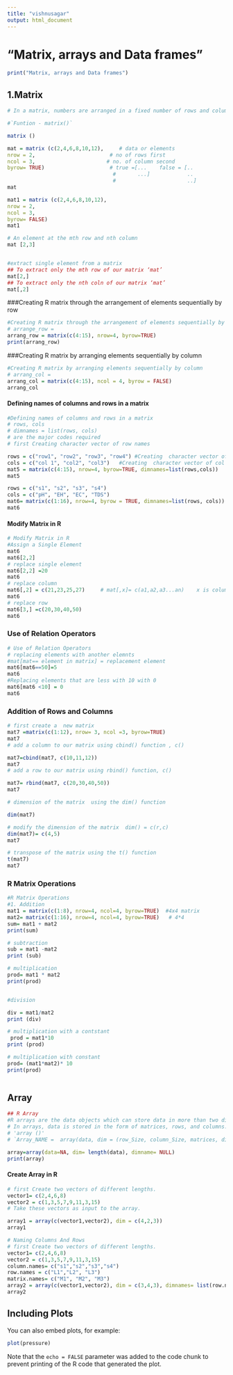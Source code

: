 ```yaml
---
title: "vishnusagar"
output: html_document
---
```

# "Matrix, arrays and Data frames"
```r

print("Matrix, arrays and Data frames")

```

## 1.Matrix


```r
# In a matrix, numbers are arranged in a fixed number of rows and columns and usually, the numbers are the real numbers. *All the data elements must share a common basic type.

#`Funtion - matrix()`

```

```r
matrix ()
```
```r
mat = matrix (c(2,4,6,8,10,12),     # data or elements
nrow = 2,                        # no of rows first
ncol = 3,                       # no. of column second
byrow= TRUE)                     # true =[...    false = [..
                                  #       ...]            ..
                                  #                       ..]
mat

mat1 = matrix (c(2,4,6,8,10,12),
nrow = 2,
ncol = 3, 
byrow= FALSE)
mat1

# An element at the mth row and nth column 
mat [2,3]


#extract single element from a matrix
## To extract only the mth row of our matrix ‘mat’
mat[2,]
## To extract only the nth coln of our matrix ‘mat’
mat[,2]

```
###Creating R matrix through the arrangement of elements sequentially by row
```r
#Creating R matrix through the arrangement of elements sequentially by row
# arrange_row =
arrang_row = matrix(c(4:15), nrow=4, byrow=TRUE)
print(arrang_row) 

```
###Creating R matrix by arranging elements sequentially by column
```r
#Creating R matrix by arranging elements sequentially by column
# arrang_col =
arrang_col = matrix(c(4:15), ncol = 4, byrow = FALSE)
arrang_col

```
#### Defining names of columns and rows in a matrix
```r
#Defining names of columns and rows in a matrix
# rows, cols
# dimnames = list(rows, cols)
# are the major codes required
# first Creating character vector of row names

rows = c("row1", "row2", "row3", "row4") #Creating  character vector of row names
cols = c("col 1", "col2", "col3")   #Creating  character vector of col names
mat5 = matrix(c(4:15), nrow=4, byrow=TRUE, dimnames=list(rows,cols))
mat5

rows = c("s1", "s2", "s3", "s4")
cols = c("pH", "EH", "EC", "TDS")
mat6= matrix(c(1:16), nrow=4, byrow = TRUE, dimnames=list(rows, cols))
mat6
```
#### Modify Matrix in R
```r
# Modify Matrix in R
#Assign a Single Element
mat6
mat6[2,2]
# replace single element 
mat6[2,2] =20
mat6
# replace column
mat6[,2] = c(21,23,25,27)     # mat[,x]= c(a1,a2,a3...an)    x is column no, c() is replacemnt
mat6
# replace row
mat6[3,] =c(20,30,40,50)
mat6


```
### Use of Relation Operators
```r
# Use of Relation Operators
# replacing elements with another elemnts
#mat[mat== element in matrix] = replacement element
mat6[mat6==50]=5
mat6
#Replacing elements that are less with 10 with 0
mat6[mat6 <10] = 0
mat6

```
### Addition of Rows and Columns
```r
# first create a  new matrix
mat7 =matrix(c(1:12), nrow= 3, ncol =3, byrow=TRUE)
mat7
# add a column to our matrix using cbind() function , c()

mat7=cbind(mat7, c(10,11,12))
mat7
# add a row to our matrix using rbind() function, c()

mat7= rbind(mat7, c(20,30,40,50))
mat7

# dimension of the matrix  using the dim() function

dim(mat7)

# modify the dimension of the matrix  dim() = c(r,c)
dim(mat7)= c(4,5)
mat7

# transpose of the matrix using the t() function
t(mat7)
mat7

```
### R Matrix Operations
```r
#R Matrix Operations
#1. Addition
mat1 = matrix(c(1:8), nrow=4, ncol=4, byrow=TRUE)  #4x4 matrix
mat2= matrix(c(1:16), nrow=4, ncol=4, byrow=TRUE)   # 4*4
sum= mat1 + mat2 
print(sum)

# subtraction 
sub = mat1 -mat2 
print (sub)

# multiplication
prod= mat1 * mat2
print(prod)


#division

div = mat1/mat2
print (div)

# multiplication with a contstant
 prod = mat1*10
print (prod)

# multiplication with constant
prod= (mat1*mat2)* 10
print(prod)



```
## Array 

```r
## R Array 
#R arrays are the data objects which can store data in more than two dimensions. 
# In arrays, data is stored in the form of matrices, rows, and columns.
# 'array ()'
# `Array_NAME =  array(data, dim = (row_Size, column_Size, matrices, dimnames))`

array=array(data=NA, dim= length(data), dimname= NULL)
print(array)
```
#### Create Array in R

```r
# first Create two vectors of different lengths.
vector1= c(2,4,6,8)
vector2 = c(1,3,5,7,9,11,3,15)
# Take these vectors as input to the array.

array1 = array(c(vector1,vector2), dim = c(4,2,3))
array1

# Naming Columns And Rows
# first Create two vectors of different lengths.
vector1= c(2,4,6,8)
vector2 = c(1,3,5,7,9,11,3,15)
column.names= c("s1","s2","s3","s4")
row.names = c("L1","L2", "L3")
matrix.names= c("M1", "M2", "M3")
array2 = array(c(vector1,vector2), dim = c(3,4,3), dimnames= list(row.names,column.names,matrix.names))
array2

```

## Including Plots

You can also embed plots, for example:

```r
plot(pressure)
```

Note that the `echo = FALSE` parameter was added to the code chunk to prevent printing of the R code that generated the plot.
